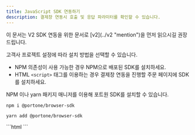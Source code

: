 ```yaml
---
title: JavaScript SDK 연동하기
description: 결제창 연동시 호출 및 응답 파라미터를 확인할 수 있습니다.
---
```



<Hint style="info">
이 문서는 V2 SDK 연동을 위한 문서로 [v2](../v2 "mention")을 먼저 읽으시길 권장드립니다.

</Hint>

고객사 프로젝트 설정에 따라 설치 방법을 선택할 수 있습니다.

- NPM 의존성이 사용 가능한 경우 NPM으로 배포된 SDK를 설치하세요.
- HTML `<script>` 태그를 이용하는 경우 결제창 연동을 진행할 주문 페이지에 SDK를 설치하세요.

<Tabs>
<Tab title="NPM 패키지로 추가">
NPM 이나 yarn 패키지 매니저를 이용해 포트원 SDK를 설치할 수 있습니다.

```shell
npm i @portone/browser-sdk
```

```shell
yarn add @portone/browser-sdk
```

</Tab>

<Tab title="<script> 태그로 추가">
```html
<script src="https://cdn.portone.io/v2/browser-sdk.js"></script>
```

</Tab>
</Tabs>
